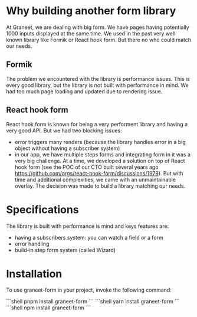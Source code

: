 
# Why building another form library

At Graneet, we are dealing with big form. We have pages having potentially 1000 inputs displayed at the same time. We used in the past very well known library like Formik or React hook form. But there no who could match our needs.

## Formik
The problem we encountered with the library is performance issues. This is every good library, but the library is not built with performance in mind. We had too much page loading and updated due to rendering issue.

## React hook form
React hook form is known for being a very performent library and having a very good API. But we had two blocking issues:
- error triggers many renders (because the library handles error in a big object without having a subscriber system)
- in our app, we have multiple steps forms and integrating form in it was a very big challenge. At a time, we developed a solution on top of React hook form (see the POC of our CTO built several years ago https://github.com/orgs/react-hook-form/discussions/1979). But with time and additional complexities, we came with an unmaintainable overlay. The decision was made to build a library matching our needs.

# Specifications
The library is built with performance is mind and keys features are:
- having a subscribers system: you can watch a field or a form
- error handling
- build-in step form system (called Wizard)

# Installation

To use graneet-form in your project, invoke the following command:

<Tabs>
    <Tab label="pnpm">
        ```shell
            pnpm install graneet-form
        ```
    </Tab>
    <Tab label="yarn">
        ```shell
            yarn install graneet-form
        ```
    </Tab>
    <Tab label="npm">
        ```shell
            npm install graneet-form
        ```
    </Tab>
</Tabs>
